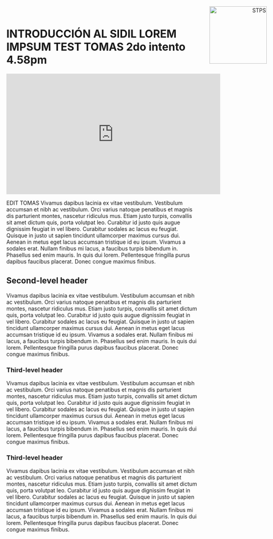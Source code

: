 

# INTRODUCCIÓN AL SIDIL LOREM IMPSUM TEST TOMAS 2do intento 4.58pm

<div>
<p style = 'text-align:right; position:absolute; top:20px; right:50px; margin-bottom:300px; padding-bottom:50px' >
<img src="./images-1/STPS-logo.png" alt="STPS" width="150px">
</p>
</div>

<iframe width="560" height="315" src="https://www.youtube.com/embed/tal2hKmJkVM" title="YouTube video player" frameborder="0" allow="accelerometer; autoplay; clipboard-write; encrypted-media; gyroscope; picture-in-picture; web-share" allowfullscreen></iframe>

EDIT TOMAS Vivamus dapibus lacinia ex vitae vestibulum. Vestibulum accumsan et nibh ac vestibulum. Orci varius natoque penatibus et magnis dis parturient montes, nascetur ridiculus mus. Etiam justo turpis, convallis sit amet dictum quis, porta volutpat leo. Curabitur id justo quis augue dignissim feugiat in vel libero. Curabitur sodales ac lacus eu feugiat. Quisque in justo ut sapien tincidunt ullamcorper maximus cursus dui. Aenean in metus eget lacus accumsan tristique id eu ipsum. Vivamus a sodales erat. Nullam finibus mi lacus, a faucibus turpis bibendum in. Phasellus sed enim mauris. In quis dui lorem. Pellentesque fringilla purus dapibus faucibus placerat. Donec congue maximus finibus.

## Second-level header
 Vivamus dapibus lacinia ex vitae vestibulum. Vestibulum accumsan et nibh ac vestibulum. Orci varius natoque penatibus et magnis dis parturient montes, nascetur ridiculus mus. Etiam justo turpis, convallis sit amet dictum quis, porta volutpat leo. Curabitur id justo quis augue dignissim feugiat in vel libero. Curabitur sodales ac lacus eu feugiat. Quisque in justo ut sapien tincidunt ullamcorper maximus cursus dui. Aenean in metus eget lacus accumsan tristique id eu ipsum. Vivamus a sodales erat. Nullam finibus mi lacus, a faucibus turpis bibendum in. Phasellus sed enim mauris. In quis dui lorem. Pellentesque fringilla purus dapibus faucibus placerat. Donec congue maximus finibus.

### Third-level header {-}
 Vivamus dapibus lacinia ex vitae vestibulum. Vestibulum accumsan et nibh ac vestibulum. Orci varius natoque penatibus et magnis dis parturient montes, nascetur ridiculus mus. Etiam justo turpis, convallis sit amet dictum quis, porta volutpat leo. Curabitur id justo quis augue dignissim feugiat in vel libero. Curabitur sodales ac lacus eu feugiat. Quisque in justo ut sapien tincidunt ullamcorper maximus cursus dui. Aenean in metus eget lacus accumsan tristique id eu ipsum. Vivamus a sodales erat. Nullam finibus mi lacus, a faucibus turpis bibendum in. Phasellus sed enim mauris. In quis dui lorem. Pellentesque fringilla purus dapibus faucibus placerat. Donec congue maximus finibus.

### Third-level header
 Vivamus dapibus lacinia ex vitae vestibulum. Vestibulum accumsan et nibh ac vestibulum. Orci varius natoque penatibus et magnis dis parturient montes, nascetur ridiculus mus. Etiam justo turpis, convallis sit amet dictum quis, porta volutpat leo. Curabitur id justo quis augue dignissim feugiat in vel libero. Curabitur sodales ac lacus eu feugiat. Quisque in justo ut sapien tincidunt ullamcorper maximus cursus dui. Aenean in metus eget lacus accumsan tristique id eu ipsum. Vivamus a sodales erat. Nullam finibus mi lacus, a faucibus turpis bibendum in. Phasellus sed enim mauris. In quis dui lorem. Pellentesque fringilla purus dapibus faucibus placerat. Donec congue maximus finibus.
